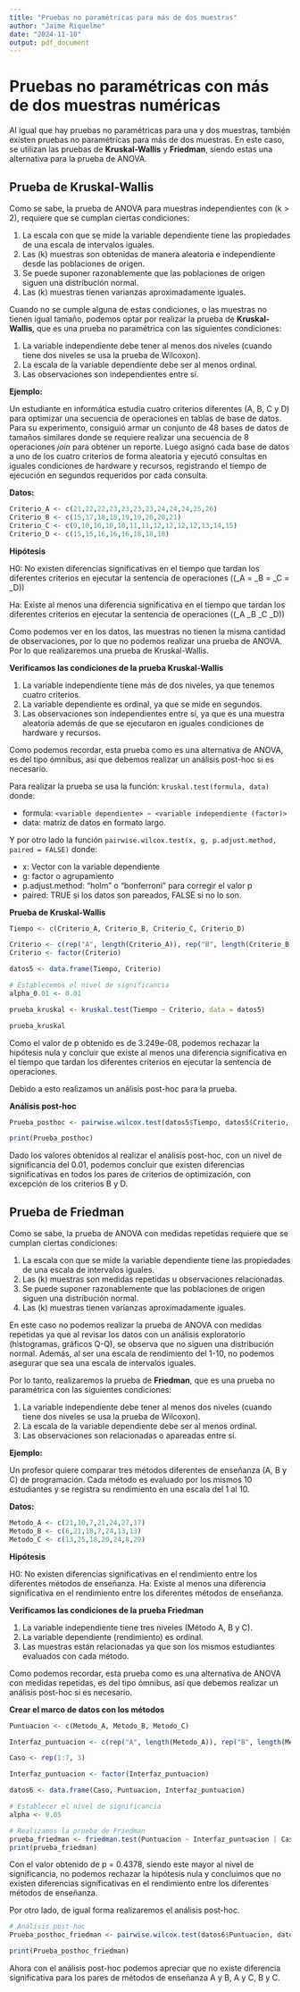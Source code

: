 ```yaml
---
title: "Pruebas no paramétricas para más de dos muestras"
author: "Jaime Riquelme"
date: "2024-11-10"
output: pdf_document
---
```


# Pruebas no paramétricas con más de dos muestras numéricas

Al igual que hay pruebas no paramétricas para una y dos muestras, también existen pruebas no paramétricas para más de dos muestras. En este caso, se utilizan las pruebas de **Kruskal-Wallis** y **Friedman**, siendo estas una alternativa para la prueba de ANOVA.

## Prueba de Kruskal-Wallis

Como se sabe, la prueba de ANOVA para muestras independientes con \(k > 2\), requiere que se cumplan ciertas condiciones:

1. La escala con que se mide la variable dependiente tiene las propiedades de una escala de intervalos iguales.
2. Las \(k\) muestras son obtenidas de manera aleatoria e independiente desde las poblaciones de origen.
3. Se puede suponer razonablemente que las poblaciones de origen siguen una distribución normal.
4. Las \(k\) muestras tienen varianzas aproximadamente iguales.

Cuando no se cumple alguna de estas condiciones, o las muestras no tienen igual tamaño, podemos optar por realizar la prueba de **Kruskal-Wallis**, que es una prueba no paramétrica con las siguientes condiciones:

1. La variable independiente debe tener al menos dos niveles (cuando tiene dos niveles se usa la prueba de Wilcoxon).
2. La escala de la variable dependiente debe ser al menos ordinal.
3. Las observaciones son independientes entre sí.

**Ejemplo:**

Un estudiante en informática estudia cuatro criterios diferentes (A, B, C y D) para optimizar una secuencia de operaciones en tablas de base de datos. Para su experimento, consiguió armar un conjunto de 48 bases de datos de tamaños similares donde se requiere realizar una secuencia de 8 operaciones *join* para obtener un reporte. Luego asignó cada base de datos a uno de los cuatro criterios de forma aleatoria y ejecutó consultas en iguales condiciones de hardware y recursos, registrando el tiempo de ejecución en segundos requeridos por cada consulta.

**Datos:**

```r
Criterio_A <- c(21,22,22,23,23,23,23,24,24,24,25,26)
Criterio_B <- c(15,17,18,18,19,19,20,20,21)
Criterio_C <- c(9,10,10,10,10,11,11,12,12,12,12,13,14,15)
Criterio_D <- c(15,15,16,16,16,18,18,18)
```

**Hipótesis**

H0: No existen diferencias significativas en el tiempo que tardan los diferentes criterios en ejecutar la sentencia de operaciones (\(\mu_A = \mu_B = \mu_C = \mu_D\))

Ha: Existe al menos una diferencia significativa en el tiempo que tardan los diferentes criterios en ejecutar la sentencia de operaciones (\(\mu_A \neq \mu_B \neq \mu_C \neq \mu_D\))

Como podemos ver en los datos, las muestras no tienen la misma cantidad de observaciones, por lo que no podemos realizar una prueba de ANOVA. Por lo que realizaremos una prueba de Kruskal-Wallis.

**Verificamos las condiciones de la prueba Kruskal-Wallis**

1. La variable independiente tiene más de dos niveles, ya que tenemos cuatro criterios.
2. La variable dependiente es ordinal, ya que se mide en segundos.
3. Las observaciones son independientes entre sí, ya que es una muestra aleatoria además de que se ejecutaron en iguales condiciones de hardware y recursos.

Como podemos recordar, esta prueba como es una alternativa de ANOVA, es del tipo ómnibus, así que debemos realizar un análisis post-hoc si es necesario.

Para realizar la prueba se usa la función: `kruskal.test(formula, data)` donde:

- formula: `<variable dependiente> ~ <variable independiente (factor)>`
- data: matriz de datos en formato largo.

Y por otro lado la función `pairwise.wilcox.test(x, g, p.adjust.method, paired = FALSE)` donde:

- x: Vector con la variable dependiente
- g: factor o agrupamiento
- p.adjust.method: "holm" o "bonferroni" para corregir el valor p
- paired: TRUE si los datos son pareados, FALSE si no lo son.

**Prueba de Kruskal-Wallis**

```r
Tiempo <- c(Criterio_A, Criterio_B, Criterio_C, Criterio_D)

Criterio <- c(rep("A", length(Criterio_A)), rep("B", length(Criterio_B)), rep("C", length(Criterio_C)), rep("D", length(Criterio_D)))
Criterio <- factor(Criterio)

datos5 <- data.frame(Tiempo, Criterio)

# Establecemos el nivel de significancia
alpha_0.01 <- 0.01

prueba_kruskal <- kruskal.test(Tiempo ~ Criterio, data = datos5)

prueba_kruskal
```

Como el valor de p obtenido es de 3.249e-08, podemos rechazar la hipótesis nula y concluir que existe al menos una diferencia significativa en el tiempo que tardan los diferentes criterios en ejecutar la sentencia de operaciones.

Debido a esto realizamos un análisis post-hoc para la prueba.

**Análisis post-hoc**

```r
Prueba_posthoc <- pairwise.wilcox.test(datos5$Tiempo, datos5$Criterio, p.adjust.method = "BH", paired = FALSE, exact = FALSE)

print(Prueba_posthoc)
```

Dado los valores obtenidos al realizar el análisis post-hoc, con un nivel de significancia del 0.01, podemos concluir que existen diferencias significativas en todos los pares de criterios de optimización, con excepción de los criterios B y D.

## Prueba de Friedman

Como se sabe, la prueba de ANOVA con medidas repetidas requiere que se cumplan ciertas condiciones:

1. La escala con que se mide la variable dependiente tiene las propiedades de una escala de intervalos iguales.
2. Las \(k\) muestras son medidas repetidas u observaciones relacionadas.
3. Se puede suponer razonablemente que las poblaciones de origen siguen una distribución normal.
4. Las \(k\) muestras tienen varianzas aproximadamente iguales.

En este caso no podemos realizar la prueba de ANOVA con medidas repetidas ya que al revisar los datos con un análisis exploratorio (histogramas, gráficos Q-Q), se observa que no siguen una distribución normal. Además, al ser una escala de rendimiento del 1-10, no podemos asegurar que sea una escala de intervalos iguales.

Por lo tanto, realizaremos la prueba de **Friedman**, que es una prueba no paramétrica con las siguientes condiciones:

1. La variable independiente debe tener al menos dos niveles (cuando tiene dos niveles se usa la prueba de Wilcoxon).
2. La escala de la variable dependiente debe ser al menos ordinal.
3. Las observaciones son relacionadas o apareadas entre sí.

**Ejemplo:**

Un profesor quiere comparar tres métodos diferentes de enseñanza (A, B y C) de programación. Cada método es evaluado por los mismos 10 estudiantes y se registra su rendimiento en una escala del 1 al 10.

**Datos:**

```r
Metodo_A <- c(21,10,7,21,24,27,17)
Metodo_B <- c(6,21,18,7,24,13,13) 
Metodo_C <- c(13,25,18,20,24,8,29)
```

**Hipótesis**

H0: No existen diferencias significativas en el rendimiento entre los diferentes métodos de enseñanza.
Ha: Existe al menos una diferencia significativa en el rendimiento entre los diferentes métodos de enseñanza.

**Verificamos las condiciones de la prueba Friedman**

1. La variable independiente tiene tres niveles (Método A, B y C).
2. La variable dependiente (rendimiento) es ordinal.
3. Las muestras están relacionadas ya que son los mismos estudiantes evaluados con cada método.

Como podemos recordar, esta prueba como es una alternativa de ANOVA con medidas repetidas, es del tipo ómnibus, así que debemos realizar un análisis post-hoc si es necesario.

**Crear el marco de datos con los métodos**

```r
Puntuacion <- c(Metodo_A, Metodo_B, Metodo_C)

Interfaz_puntuacion <- c(rep("A", length(Metodo_A)), rep("B", length(Metodo_B)), rep("C", length(Metodo_C)))

Caso <- rep(1:7, 3)

Interfaz_puntuacion <- factor(Interfaz_puntuacion)

datos6 <- data.frame(Caso, Puntuacion, Interfaz_puntuacion)
```

```r
# Establecer el nivel de significancia
alpha <- 0.05

# Realizamos la prueba de Friedman
prueba_friedman <- friedman.test(Puntuacion ~ Interfaz_puntuacion | Caso, data = datos6)
print(prueba_friedman)
```

Con el valor obtenido de p = 0.4378, siendo este mayor al nivel de significancia, no podemos rechazar la hipótesis nula y concluimos que no existen diferencias significativas en el rendimiento entre los diferentes métodos de enseñanza.

Por otro lado, de igual forma realizaremos el análisis post-hoc. 

```r
# Análisis post-hoc
Prueba_posthoc_friedman <- pairwise.wilcox.test(datos6$Puntuacion, datos6$Interfaz_puntuacion, p.adjust.method = "BH", paired = TRUE, exact = FALSE)

print(Prueba_posthoc_friedman)
```

Ahora con el análisis post-hoc podemos apreciar que no existe diferencia significativa para los pares de métodos de enseñanza A y B, A y C, B y C.




